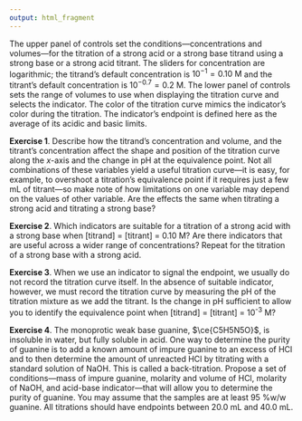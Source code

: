 ```yaml
---
output: html_fragment
---
```


<!-- The following script makes it possible to use the mhchem -->
<!-- latex package in a .Rmd file and to knit it into an .html file -->
<!-- the font size is scaled to 90% to match text -->

```{=html}
<script type="text/x-mathjax-config">
  MathJax.Ajax.config.path["mhchem"] =
    "https://cdnjs.cloudflare.com/ajax/libs/mathjax-mhchem/3.3.2";
  MathJax.Hub.Config({
    TeX: {
      extensions: ["[mhchem]/mhchem.js"]
    }
  });
  MathJax.Hub.Config({ 
    "HTML-CSS": { scale: 90 }, 
    SVG: { linebreaks: { automatic:true } }, 
  });
  </script>
```

<!-- text for activity 1 -->

The upper panel of controls set the conditions---concentrations and volumes---for the titration of a strong acid or a strong base titrand using a strong base or a strong acid titrant. The sliders for concentration are logarithmic; the titrand's default concentration is $10^{-1} = 0.10 \text{ M}$ and the titrant's default concentration is $10^{-0.7} = 0.2 \text{ M}$. The lower panel of controls sets the range of volumes to use when displaying the titration curve and selects the indicator. The color of the titration curve mimics the indicator's color during the titration. The indicator's endpoint is defined here as the average of its acidic and basic limits. 

**Exercise 1**. Describe how the titrand's concentration and volume, and the titrant's concentration affect the shape and position of the titration curve along the *x*-axis and the change in pH at the equivalence point. Not all combinations of these variables yield a useful titration curve---it is easy, for example, to overshoot a titration's equivalence point if it requires just a few mL of titrant---so make note of how limitations on one variable may depend on the values of other variable. Are the effects the same when titrating a strong acid and titrating a strong base?

**Exercise 2**. Which indicators are suitable for a titration of a strong acid with a strong base when [titrand] = [titrant] = 0.10 M? Are there indicators that are useful across a wider range of concentrations? Repeat for the titration of a strong base with a strong acid.

**Exercise 3**. When we use an indicator to signal the endpoint, we usually do not record the titration curve itself. In the absence of suitable indicator, however, we must record the titration curve by measuring the pH of the titration mixture as we add the titrant. Is the change in pH sufficient to allow you to identify the equivalence point when [titrand] = [titrant] = 10^-3^ M?

**Exercise 4**. The monoprotic weak base guanine, $\ce{C5H5N5O}$, is insoluble in water, but fully soluble in acid. One way to determine the purity of guanine is to add a known amount of impure guanine to an excess of HCl and to then determine the amount of unreacted HCl by titrating with a standard solution of NaOH. This is called a back-titration. Propose a set of conditions---mass of impure guanine, molarity and volume of HCl, molarity of NaOH, and acid-base indicator---that will allow you to determine the purity of guanine. You may assume that the samples are at least 95 %w/w guanine. All titrations should have endpoints between 20.0 mL and 40.0 mL.




